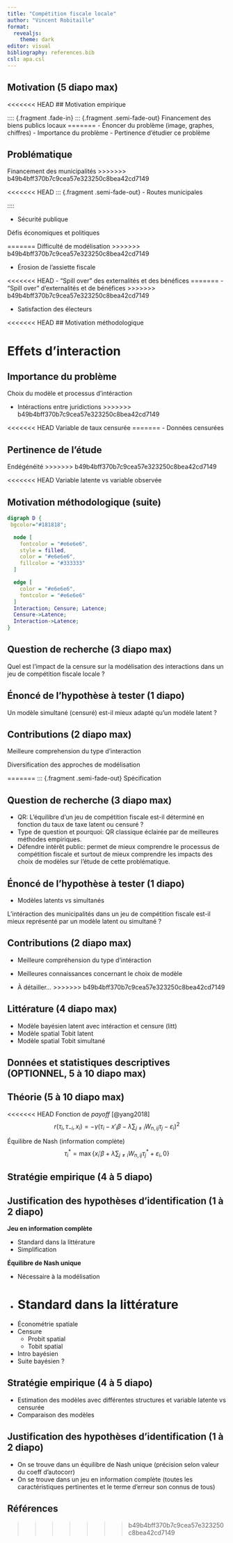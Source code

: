 ```yaml
---
title: "Compétition fiscale locale"
author: "Vincent Robitaille"
format: 
  revealjs:
    theme: dark
editor: visual
bibliography: references.bib
csl: apa.csl
---
```


## Motivation (5 diapo max)

<<<<<<< HEAD
## Motivation empirique

:::: {.fragment .fade-in}
::: {.fragment .semi-fade-out}
Financement des biens publics locaux
=======
- Énoncer du problème (image, graphes, chiffres)
- Importance du problème
- Pertinence d'étudier ce problème

## Problématique

:::: {.fragment .fade-in}
::: {.fragment .semi-fade-out}
Financement des municipalités
>>>>>>> b49b4bff370b7c9cea57e323250c8bea42cd7149
:::
::::

:::: {.fragment .fade-in}
<<<<<<< HEAD
::: {.fragment .semi-fade-out}
-   Routes municipales
:::
::::

:::: {.fragment .fade-in}
::: {.fragment .semi-fade-out}
-   Sécurité publique
:::
::::

:::: {.fragment .fade-in}
::: {.fragment .semi-fade-out}
Défis économiques et politiques
:::
=======
Difficulté de modélisation
>>>>>>> b49b4bff370b7c9cea57e323250c8bea42cd7149
::::

:::: {.fragment .fade-in}
::: {.fragment .semi-fade-out}
-   Érosion de l'assiette fiscale
:::
::::

:::: {.fragment .fade-in}
::: {.fragment .semi-fade-out}
<<<<<<< HEAD
-   "Spill over" des externalités et des bénéfices
=======
-   "Spill over" d'externalités et de bénéfices
>>>>>>> b49b4bff370b7c9cea57e323250c8bea42cd7149
:::
::::

::: {.fragment .fade-in}
-   Satisfaction des électeurs
:::

<<<<<<< HEAD
## Motivation méthodologique

:::: {.fragment .fade-in}
::: {.fragment .semi-fade-out}
Effets d'interaction
=======
## Importance du problème

:::: {.fragment .fade-in}
Choix du modèle et processus d'intéraction
::::

:::: {.fragment .fade-in}
::: {.fragment .semi-fade-out}
- Intéractions entre juridictions
>>>>>>> b49b4bff370b7c9cea57e323250c8bea42cd7149
:::
::::

:::: {.fragment .fade-in}
::: {.fragment .semi-fade-out}
<<<<<<< HEAD
Variable de taux censurée
=======
- Données censurées
:::
::::

## Pertinence de l'étude

:::: {.fragment .fade-in}
::: {.fragment .semi-fade-out}
Endégénéité
>>>>>>> b49b4bff370b7c9cea57e323250c8bea42cd7149
:::
::::

:::: {.fragment .fade-in}
<<<<<<< HEAD
Variable latente vs variable observée
::::


## Motivation méthodologique (suite)

```dot
digraph D {
 bgcolor="#181818";

  node [
    fontcolor = "#e6e6e6",
    style = filled,
    color = "#e6e6e6",
    fillcolor = "#333333"
  ]

  edge [
    color = "#e6e6e6",
    fontcolor = "#e6e6e6"
  ]
  Interaction; Censure; Latence;
  Censure->Latence;
  Interaction->Latence;
}
```

## Question de recherche (3 diapo max)

Quel est l'impact de la censure sur la modélisation des interactions dans un jeu de compétition fiscale locale ?

## Énoncé de l'hypothèse à tester (1 diapo)

Un modèle simultané (censuré) est-il mieux adapté qu'un modèle latent ?

## Contributions (2 diapo max)

:::: {.fragment .fade-in}
::: {.fragment .semi-fade-out}
Meilleure comprehension du type d'interaction
:::
::::

:::: {.fragment .fade-in}
::: {.fragment .semi-fade-out}
Diversification des approches de modélisation
:::
::::
=======
::: {.fragment .semi-fade-out}
Spécification
:::
::::

## Question de recherche (3 diapo max)

- QR: L'équilibre d'un jeu de compétition fiscale est-il déterminé en fonction du taux de taxe latent ou censuré ?
- Type de question et pourquoi: QR classique éclairée par de meilleures méthodes empiriques.
- Défendre intérêt public: permet de mieux comprendre le processus de compétition fiscale et surtout de mieux comprendre les impacts des choix de modèles sur l'étude de cette problématique.

## Énoncé de l'hypothèse à tester (1 diapo)

- Modèles latents vs simultanés

L'intéraction des municipalités dans un jeu de compétition fiscale est-il mieux représenté par un modèle latent ou simultané ?

## Contributions (2 diapo max)

- Meilleure compréhension du type d'intéraction
- Meilleures connaissances concernant le choix de modèle

- À détailler...
>>>>>>> b49b4bff370b7c9cea57e323250c8bea42cd7149

## Littérature (4 diapo max)

- Modèle bayésien latent avec intéraction et censure (litt)
- Modèle spatial Tobit latent
- Modèle spatial Tobit simultané

## Données et statistiques descriptives (OPTIONNEL, 5 à 10 diapo max)

## Théorie (5 à 10 diapo max)

<<<<<<< HEAD
Fonction de *payoff* [@yang2018]
$$r(\tau_i, \tau_{-i}, x_i) = -\gamma(\tau_i - x'_i\beta - \lambda \sum_{j\neq i}W_{n,ij}\tau_j-\varepsilon_i)^2$$

Équilibre de Nash (information complète)
$$\tau_i^* = \max\left\{x_i'\beta + \lambda\sum_{j\neq i}W_{n,ij}\tau^*_j + \varepsilon_i, 0\right\}$$


## Stratégie empirique (4 à 5 diapo)

## Justification des hypothèses d'identification (1 à 2 diapo)

**Jeu en information complète** 

-   Standard dans la littérature
-   Simplification

**Équilibre de Nash unique**

-   Nécessaire à la modélisation
-   Standard dans la littérature
=======
- Économétrie spatiale
- Censure
  - Probit spatial
  - Tobit spatial
- Intro bayésien
- Suite bayésien ?

## Stratégie empirique (4 à 5 diapo)

- Estimation des modèles avec différentes structures et variable latente vs censurée
- Comparaison des modèles

## Justification des hypothèses d'identification (1 à 2 diapo)

- On se trouve dans un équilibre de Nash unique (précision selon valeur du coeff d'autocorr)
- On se trouve dans un jeu en information complète (toutes les caractéristiques pertinentes et le terme d'erreur son connus de tous)

## Références
>>>>>>> b49b4bff370b7c9cea57e323250c8bea42cd7149

